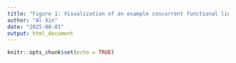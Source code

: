 ```yaml
---
title: "Figure 1: Visualization of an example concurrent functional linear mixed model on synthetic data."
author: "Al Xin"
date: "2025-08-01"
output: html_document
---
```


```r
knitr::opts_chunk$set(echo = TRUE)
```